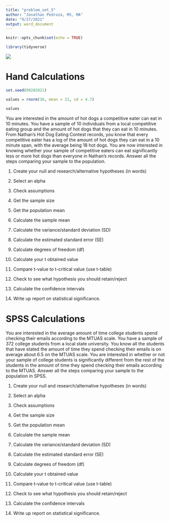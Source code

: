 ```yaml
---
title: "problem_set_5"
author: "Jonathan Pedroza, MS, MA"
date: "9/27/2021"
output: word_document
---
```


```r
knitr::opts_chunk$set(echo = TRUE)

library(tidyverse)
```

![](se_changes_to_formula.png) 

# Hand Calculations

```r
set.seed(09282021)

values = rnorm(10, mean = 21, sd = 4.7)

values
```


You are interested in the amount of hot dogs a competitive eater can eat in 10 minutes. You have a sample of 10 individuals from a local competitive eating group and the amount of hot dogs that they can eat in 10 minutes. From Nathan's Hot Dog Eating Contest records, you know that every competitive eater has a log of the amount of hot dogs they can eat in a 10 minute span, with the average being 18 hot dogs. You are now interested in knowing whether your sample of competitive eaters can eat significantly less or more hot dogs than everyone in Nathan's records. Answer all the steps comparing your sample to the population. 

1. Create your null and research/alternative hypotheses (in words)

2. Select an alpha

3. Check assumptions

4. Get the sample size

5. Get the population mean

6. Calculate the sample mean

7. Calculate the variance/standard deviation (SD)

8. Calculate the estimated standard error (SE)

9. Calculate degrees of freedom (df)

10. Calculate your t obtained value

11. Compare t-value to t-critical value (use t-table)

12. Check to see what hypothesis you should retain/reject

13. Calculate the confidence intervals

14. Write up report on statistical significance. 


# SPSS Calculations

You are interested in the average amount of time college students spend checking their emails according to the MTUAS scale. You have a sample of 372 college students from a local state university. You know all the students that have stated the amount of time they spend checking their emails is on average about 6.5 on the MTUAS scale. You are interested in whether or not your sample of college students is significantly different from the rest of the students in the amount of time they spend checking their emails according to the MTUAS. Answer all the steps comparing your sample to the population in SPSS. 

1. Create your null and research/alternative hypotheses (in words)

2. Select an alpha

3. Check assumptions

4. Get the sample size

5. Get the population mean

6. Calculate the sample mean

7. Calculate the variance/standard deviation (SD)

8. Calculate the estimated standard error (SE)

9. Calculate degrees of freedom (df)

10. Calculate your t obtained value

11. Compare t-value to t-critical value (use t-table)

12. Check to see what hypothesis you should retain/reject

13. Calculate the confidence intervals

14. Write up report on statistical significance. 












